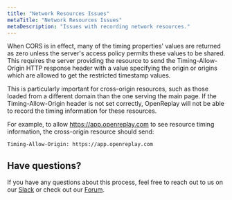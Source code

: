 ```yaml
---
title: "Network Resources Issues"
metaTitle: "Network Resources Issues"
metaDescription: "Issues with recording network resources."
---
```


When CORS is in effect, many of the timing properties' values are returned as zero unless the server's access policy permits these values to be shared. This requires the server providing the resource to send the Timing-Allow-Origin HTTP response header with a value specifying the origin or origins which are allowed to get the restricted timestamp values.

This is particularly important for cross-origin resources, such as those loaded from a different domain than the one serving the main page. If the Timing-Allow-Origin header is not set correctly, OpenReplay will not be able to record the timing information for these resources.

For example, to allow https://app.openreplay.com to see resource timing information, the cross-origin resource should send:

```http
Timing-Allow-Origin: https://app.openreplay.com
```

## Have questions?

If you have any questions about this process, feel free to reach out to us on our [Slack](https://slack.openreplay.com) or check out our [Forum](https://forum.openreplay.com).
